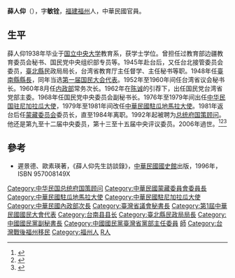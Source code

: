 '''薛人仰'''（{{bd|1913年|11月15日|2006年||catIdx=Xue薛}}），字'''敏铨'''，[[福建|福建]][[福州|福州]]人，中華民國官員。

==生平==
薛人仰1938年毕业于[[国立中央大学|国立中央大学]]教育系，获学士学位。曾担任过教育部边疆教育委员会秘书、国民党中央组织部专员等。1945年赴台后，又任台北接管委员会委员，[[臺北縣|臺北縣]]民政局局长，台湾省教育厅主任督学、主任秘书等职。1948年任[[臺南縣縣長|臺南縣縣長]]，同年当选[[第一届国民大会代表|第一届国民大会代表]]。1952年至1960年间任台湾省议会秘书长。1960年8月任[[中華民國內政部|内政部]]常务次长。1962年在[[陈诚|陈诚]]的引荐下，出任国民党台湾省党部主委。1968年任国民党中央委员会副秘书长。1976年至1979年间出任[[中国驻尼加拉瓜大使列表|中华民国驻尼加拉瓜大使]]，1979年至1981年间改任[[中華民國駐瓜地馬拉大使列表|中華民國駐瓜地馬拉大使]]。1981年返台后任[[蒙藏委员会|蒙藏委员会]]委员长，直至1984年离职。1992年起被聘为[[总统府国策顾问|总统府国策顾问]]。他还是第九至十二届中央委员，第十三至十五届中央评议委员。2006年過世。<ref>{{cite web|url=http://search.huaxia.com/s.jsp?iDocId=506403|title=薛人仰|publisher=华夏经纬|deadurl=yes|archiveurl=https://web.archive.org/web/20131228031446/http://search.huaxia.com/s.jsp?iDocId=506403|archivedate=2013-12-28}}</ref><ref name="kmt">{{cite book|title=《中国国民党百年人物全书》|publisher=团结出版社|year=2005}}</ref><ref>{{cite web|url=http://www.mtac.gov.tw/cpages.php?lang=1&page=221&htm=index3-4.htm|title=歷任委員長簡介|publisher=蒙藏委員會|access-date=2011-01-13|archive-url=https://web.archive.org/web/20131227091512/http://www.mtac.gov.tw/cpages.php?lang=1&page=221&htm=index3-4.htm|archive-date=2013-12-27|dead-url=yes}}</ref>

==參考==
*遲景德、歐素瑛著，《薛人仰先生訪談錄》，[[中華民國國史館|中華民國國史館]]出版，1996年，ISBN 957008149X

{{reflist}}

{{authority control}}
{{DEFAULTSORT:Xue薛}}
[[Category:中华民国总统府国策顾问|Category:中华民国总统府国策顾问]]
[[Category:中華民國蒙藏委員會委員長|Category:中華民國蒙藏委員會委員長]]
[[Category:中華民國駐瓜地馬拉大使|Category:中華民國駐瓜地馬拉大使]]
[[Category:中華民國駐尼加拉瓜大使|Category:中華民國駐尼加拉瓜大使]]
[[Category:中華民國內政部次長|Category:中華民國內政部次長]]
[[Category:臺灣省議會秘書長|Category:臺灣省議會秘書長]]
[[Category:第1屆中華民國國民大會代表|Category:第1屆中華民國國民大會代表]]
[[Category:台南县县长|Category:台南县县长]]
[[Category:臺北縣民政局局長|Category:臺北縣民政局局長]]
[[Category:中國國民黨副秘書長|Category:中國國民黨副秘書長]]
[[Category:中國國民黨臺灣省黨部主任委員|Category:中國國民黨臺灣省黨部主任委員]]
[[Category:國立中央大學大陸時期校友|師]]
[[Category:台灣戰後福州移民|Category:台灣戰後福州移民]]
[[Category:福州人|Category:福州人]]
[[Category:薛姓|R人]]